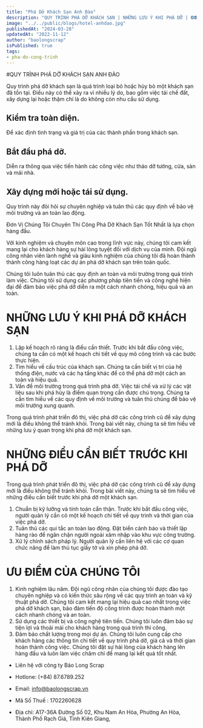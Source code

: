 ```yaml
---
title: "Phá Dở Khách Sạn Anh Đào"
description: "QUY TRÌNH PHÁ DỠ KHÁCH SẠN | NHỮNG LƯU Ý KHI PHÁ DỠ | 𝟬𝟴𝟳.𝟲𝟳𝟴𝟵.𝟮𝟱𝟮"
image: "../../public/blogs/hotel-anhdao.jpg"
publishedAt: "2024-03-28"
updatedAt: "2022-11-12"
author: "baolongscrap"
isPublished: true
tags:
- pha-do-cong-trinh
---
```


#QUY TRÌNH PHÁ DỠ KHÁCH SẠN ANH ĐÀO

Quy trình phá dỡ khách sạn là quá trình loại bỏ hoặc hủy bỏ một khách sạn đã tồn tại. Điều này có thể xảy ra vì nhiều lý do, bao gồm việc tái chế đất, xây dựng lại hoặc thậm chí là do không còn nhu cầu sử dụng.
## Kiểm tra toàn diện.
Để xác định tình trạng và giá trị của các thành phần trong khách sạn. 
## Bắt đầu phá dỡ.
Diễn ra thông qua việc tiến hành các công việc như tháo dỡ tường, cửa, sàn và mái nhà. 
## Xây dựng mới hoặc tái sử dụng.
Quy trình này đòi hỏi sự chuyên nghiệp và tuân thủ các quy định về bảo vệ môi trường và an toàn lao động.

Đơn Vị Chúng Tôi Chuyên Thi Công Phá Dỡ Khách Sạn Tốt Nhất là lựa chọn hàng đầu.

Với kinh nghiệm và chuyên môn cao trong lĩnh vực này, chúng tôi cam kết mang lại cho khách hàng sự hài lòng tuyệt đối với dịch vụ của mình. Đội ngũ công nhân viên lành nghề và giàu kinh nghiệm của chúng tôi đã hoàn thành thành công hàng loạt các dự án phá dỡ khách sạn trên toàn quốc.

Chúng tôi luôn tuân thủ các quy định an toàn và môi trường trong quá trình làm việc. Chúng tôi sử dụng các phương pháp tiên tiến và công nghệ hiện đại để đảm bảo việc phá dỡ diễn ra một cách nhanh chóng, hiệu quả và an toàn.

# NHỮNG LƯU Ý KHI PHÁ DỠ KHÁCH SẠN

1. Lập kế hoạch rõ ràng là điều cần thiết.
Trước khi bắt đầu công việc, chúng ta cần có một kế hoạch chi tiết về quy mô công trình và các bước thực hiện.
2. Tìm hiểu về cấu trúc của khách sạn.
Chúng ta cần biết vị trí của hệ thống điện, nước và các hạ tầng khác để có thể phá dỡ một cách an toàn và hiệu quả.
3. Vấn đề môi trường trong quá trình phá dỡ.
Việc tái chế và xử lý các vật liệu sau khi phá hủy là điểm quan trọng cần được chú trọng. Chúng ta cần tìm hiểu về các quy định về môi trường và tuân thủ chúng để bảo vệ môi trường xung quanh.

Trong quá trình phát triển đô thị, việc phá dỡ các công trình cũ để xây dựng mới là điều không thể tránh khỏi. Trong bài viết này, chúng ta sẽ tìm hiểu về những lưu ý quan trọng khi phá dỡ một khách sạn.
# NHỮNG ĐIỀU CẦN BIẾT TRƯỚC KHI PHÁ DỠ
Trong quá trình phát triển đô thị, việc phá dỡ các công trình cũ để xây dựng mới là điều không thể tránh khỏi. Trong bài viết này, chúng ta sẽ tìm hiểu về những điều cần biết trước khi phá dỡ một khách sạn.
1. Chuẩn bị kỹ lưỡng và tính toán cẩn thận.
Trước khi bắt đầu công việc, người quản lý cần có một kế hoạch chi tiết về quy trình và thời gian của việc phá dỡ.
2. Tuân thủ các qui tắc an toàn lao động.
Đặt biển cảnh báo và thiết lập hàng rào để ngăn chặn người ngoài xâm nhập vào khu vực công trường. 
3. Xử lý chính sách pháp lý.
Người quản lý cần liên hệ với các cơ quan chức năng để làm thủ tục giấy tờ và xin phép phá dỡ. 
 # ƯU ĐIỂM CỦA CHÚNG TÔI
 1. Kinh nghiệm lâu năm.
 Đội ngũ công nhân của chúng tôi được đào tạo chuyên nghiệp và có kiến thức sâu rộng về các quy trình an toàn và kỹ thuật phá dỡ. Chúng tôi cam kết mang lại hiệu quả cao nhất trong việc phá dỡ khách sạn, bảo đảm tiến độ công trình được hoàn thành một cách nhanh chóng và an toàn.
 2. Sử dụng các thiết bị và công nghệ tiên tiến.
 Chúng tôi luôn đảm bảo sự tiện lợi và thoải mái cho khách hàng trong quá trình thi công.
 3. Đảm bảo chất lượng trong mọi dự án.
 Chúng tôi luôn cung cấp cho khách hàng các thông tin chi tiết về quy trình phá dỡ, giá cả và thời gian hoàn thành công việc. Chúng tôi đặt sự hài lòng của khách hàng lên hàng đầu và luôn làm việc chăm chỉ để mang lại kết quả tốt nhất.

- Liên hệ với công ty Bảo Long Scrap

- Hotlone: (+84) 87.6789.252

- Email: info@baolongscrap.vn

- Mã Số Thuế : 1702260628

- Địa chỉ: A17-36A Đường Số 02, Khu Nam An Hòa, Phường An Hòa, Thành Phố Rạch Giá, Tỉnh Kiên Giang,